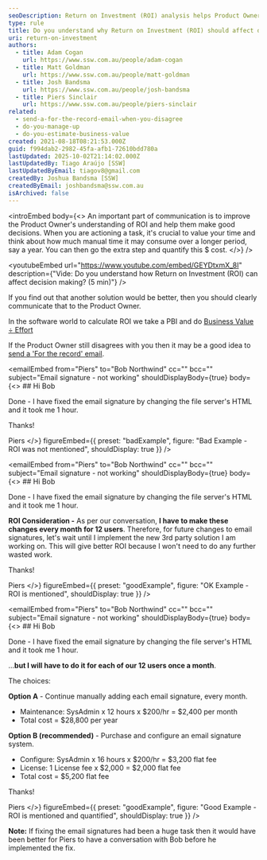 ```yaml
---
seoDescription: Return on Investment (ROI) analysis helps Product Owners make informed decisions by considering the cost and value of different solutions. By quantifying the manual time spent on tasks and calculating their financial impact, teams can prioritize initiatives that drive the most business value.
type: rule
title: Do you understand why Return on Investment (ROI) should affect decision making?
uri: return-on-investment
authors:
  - title: Adam Cogan
    url: https://www.ssw.com.au/people/adam-cogan
  - title: Matt Goldman
    url: https://www.ssw.com.au/people/matt-goldman
  - title: Josh Bandsma
    url: https://www.ssw.com.au/people/josh-bandsma
  - title: Piers Sinclair
    url: https://www.ssw.com.au/people/piers-sinclair
related:
  - send-a-for-the-record-email-when-you-disagree
  - do-you-manage-up
  - do-you-estimate-business-value
created: 2021-08-18T08:21:53.000Z
guid: f994dab2-2982-45fa-afb1-72610bdd780a
lastUpdated: 2025-10-02T21:14:02.000Z
lastUpdatedBy: Tiago Araújo [SSW]
lastUpdatedByEmail: tiagov8@gmail.com
createdBy: Joshua Bandsma [SSW]
createdByEmail: joshbandsma@ssw.com.au
isArchived: false
---
```


<introEmbed
  body={<>
An important part of communication is to improve the Product Owner's understanding of ROI and help them make good decisions. When you are actioning a task, it's crucial to value your time and think about how much manual time it may consume over a longer period, say a year. You can then go the extra step and quantify this $ cost.
  </>}
/>

<youtubeEmbed url="https://www.youtube.com/embed/GEYDtxmX_8I" description={"Vide: Do you understand how Return on Investment (ROI) can affect decision making? (5 min)"} />


If you find out that another solution would be better, then you should clearly communicate that to the Product Owner.

In the software world to calculate ROI we take a PBI and do [Business Value ÷ Effort](/do-you-estimate-business-value)

If the Product Owner still disagrees with you then it may be a good idea to [send a 'For the record' email](/send-a-for-the-record-email-when-you-disagree).

<emailEmbed
  from="Piers"
  to="Bob Northwind"
  cc=""
  bcc=""
  subject="Email signature - not working"
  shouldDisplayBody={true}
  body={<>
    ## Hi Bob

Done - I have fixed the email signature by changing the file server's HTML and it took me 1 hour.

Thanks!

Piers
  </>}
  figureEmbed={{
    preset: "badExample",
    figure: "Bad Example - ROI was not mentioned",
    shouldDisplay: true
  }}
/>

<emailEmbed
  from="Piers"
  to="Bob Northwind"
  cc=""
  bcc=""
  subject="Email signature - not working"
  shouldDisplayBody={true}
  body={<>
    ## Hi Bob

Done - I have fixed the email signature by changing the file server's HTML and it took me 1 hour.

**ROI Consideration -** As per our conversation, **I have to make these changes every month for 12 users**. Therefore, for future changes to email signatures, let's wait until I implement the new 3rd party solution I am working on. This will give better ROI because I won't need to do any further wasted work.

Thanks!

Piers
  </>}
  figureEmbed={{
    preset: "goodExample",
    figure: "OK Example - ROI is mentioned",
    shouldDisplay: true
  }}
/>

<emailEmbed
  from="Piers"
  to="Bob Northwind"
  cc=""
  bcc=""
  subject="Email signature - not working"
  shouldDisplayBody={true}
  body={<>
    ## Hi Bob

Done - I have fixed the email signature by changing the file server's HTML and it took me 1 hour.

...**but I will have to do it for each of our 12 users once a month**.

The choices:

**Option A** - Continue manually adding each email signature, every month.

* Maintenance: SysAdmin x 12 hours x $200/hr = $2,400 per month
* Total cost = $28,800 per year

**Option B (recommended)** - Purchase and configure an email signature system.

* Configure: SysAdmin x 16 hours x $200/hr = $3,200 flat fee
* License: 1 License fee x $2,000 = $2,000 flat fee
* Total cost = $5,200 flat fee

Thanks!

Piers
  </>}
  figureEmbed={{
    preset: "goodExample",
    figure: "Good Example - ROI is mentioned and quantified",
    shouldDisplay: true
  }}
/>

**Note:** If fixing the email signatures had been a huge task then it would have been better for Piers to have a conversation with Bob before he implemented the fix.
